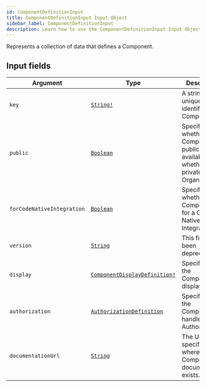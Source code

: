 ```yaml
---
id: ComponentDefinitionInput
title: ComponentDefinitionInput Input Object
sidebar_label: ComponentDefinitionInput
description: Learn how to use the ComponentDefinitionInput Input Object for Builder's API.
---
```


Represents a collection of data that defines a Component.

## Input fields

| Argument                   | Type                                                                                    | Description                                                                                        |
| -------------------------- | --------------------------------------------------------------------------------------- | -------------------------------------------------------------------------------------------------- |
| `key`                      | [`String!`](/composer/builder/api/schema/scalar/String.mdx)                                               | A string that uniquely identifies the Component.                                                   |
| `public`                   | [`Boolean`](/composer/builder/api/schema/scalar/Boolean.mdx)                                              | Specifies whether the Component is publicly available or whether it's private to the Organization. |
| `forCodeNativeIntegration` | [`Boolean`](/composer/builder/api/schema/scalar/Boolean.mdx)                                              | Specifies whether the Component is for a Code Native Integration.                                  |
| `version`                  | [`String`](/composer/builder/api/schema/scalar/String.mdx)                                                | This field has been deprecated.                                                                    |
| `display`                  | [`ComponentDisplayDefinition!`](/composer/builder/api/schema/input_object/ComponentDisplayDefinition.mdx) | Specifies how the Component is displayed.                                                          |
| `authorization`            | [`AuthorizationDefinition`](/composer/builder/api/schema/input_object/AuthorizationDefinition.mdx)        | Specifies how the Component handles Authorization.                                                 |
| `documentationUrl`         | [`String`](/composer/builder/api/schema/scalar/String.mdx)                                                | The URL that specifies where the Component documentation exists.                                   |
